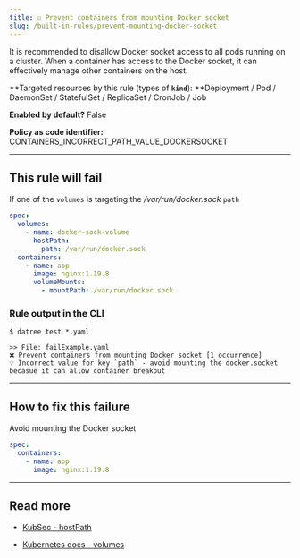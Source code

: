 ```yaml
---
title: ☑️ Prevent containers from mounting Docker socket
slug: /built-in-rules/prevent-mounting-docker-socket
---
```


It is recommended to disallow Docker socket access to all pods running on a cluster. When a container has access to the Docker socket, it can effectively manage other containers on the host.

**Targeted resources by this rule (types of **`kind`**): **Deployment / Pod / DaemonSet / StatefulSet / ReplicaSet / CronJob / Job

**Enabled by default?** False

**Policy as code identifier:** CONTAINERS_INCORRECT_PATH_VALUE_DOCKERSOCKET

---

## This rule will fail

If one of the `volumes` is targeting the _/var/run/docker.sock_ `path`

```yaml
spec:
  volumes:
    - name: docker-sock-volume
      hostPath:
        path: /var/run/docker.sock
  containers:
    - name: app
      image: nginx:1.19.8
      volumeMounts:
        - mountPath: /var/run/docker.sock
```

### Rule output in the CLI

```terminal
$ datree test *.yaml

>> File: failExample.yaml
❌ Prevent containers from mounting Docker socket [1 occurrence]
💡 Incorrect value for key `path` - avoid mounting the docker.socket becasue it can allow container breakout
```

---

## How to fix this failure

Avoid mounting the Docker socket

```yaml
spec:
  containers:
    - name: app
      image: nginx:1.19.8
```

---

## Read more

- [KubSec - hostPath](https://kubesec.io/basics/spec-volumes-hostpath-path-var-run-docker-sock/)

- [Kubernetes docs - volumes](https://kubernetes.io/docs/concepts/storage/volumes/)
